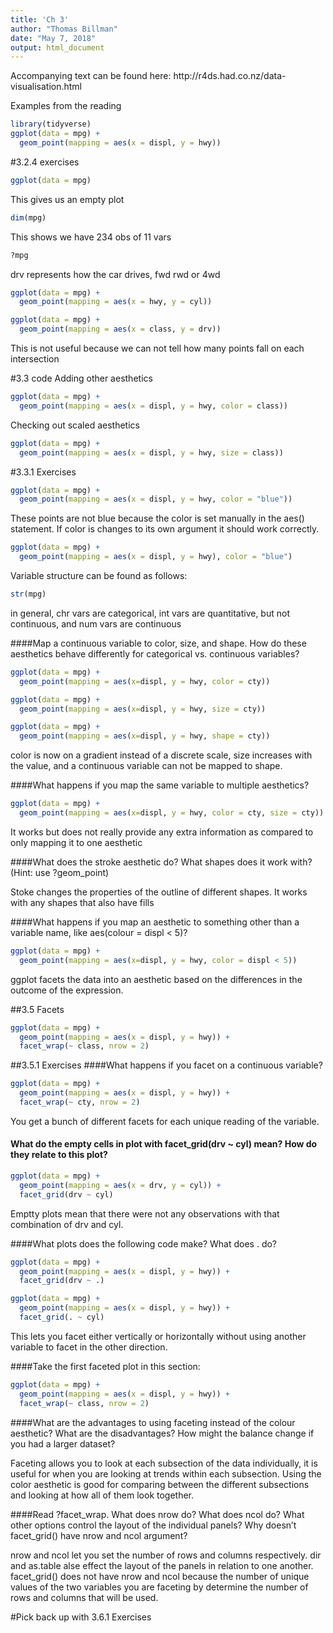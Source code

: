 ```yaml
---
title: 'Ch 3'
author: "Thomas Billman"
date: "May 7, 2018"
output: html_document
---
```

Accompanying text can be found here: http://r4ds.had.co.nz/data-visualisation.html

Examples from the reading
```r
library(tidyverse)
ggplot(data = mpg) + 
  geom_point(mapping = aes(x = displ, y = hwy))
```
#3.2.4 exercises
```r
ggplot(data = mpg)
```

This gives us an empty plot
```r
dim(mpg)
```

This shows we have 234 obs of 11 vars
```r
?mpg
```

drv represents how the car drives, fwd rwd or 4wd
```r
ggplot(data = mpg) + 
  geom_point(mapping = aes(x = hwy, y = cyl))
```

```r
ggplot(data = mpg) + 
  geom_point(mapping = aes(x = class, y = drv))
```
This is not useful because we can not tell how many points fall on each intersection

#3.3 code
Adding other aesthetics
```r
ggplot(data = mpg) + 
  geom_point(mapping = aes(x = displ, y = hwy, color = class))
```

Checking out scaled aesthetics
```r
ggplot(data = mpg) + 
  geom_point(mapping = aes(x = displ, y = hwy, size = class))
```

#3.3.1 Exercises
```r
ggplot(data = mpg) + 
  geom_point(mapping = aes(x = displ, y = hwy, color = "blue"))
```
These points are not blue because the color is set manually in the aes() statement. If color is changes to its own argument it should work correctly.
```r
ggplot(data = mpg) + 
  geom_point(mapping = aes(x = displ, y = hwy), color = "blue")
```

Variable structure can be found as follows:
```r
str(mpg)
```
in general, chr vars are categorical, int vars are quantitative, but not continuous, and num vars are continuous

####Map a continuous variable to color, size, and shape. How do these aesthetics behave differently for categorical vs. continuous variables?

```r
ggplot(data = mpg) +
  geom_point(mapping = aes(x=displ, y = hwy, color = cty))

ggplot(data = mpg) +
  geom_point(mapping = aes(x=displ, y = hwy, size = cty))
```
```r
ggplot(data = mpg) +
  geom_point(mapping = aes(x=displ, y = hwy, shape = cty))

```
color is now on a gradient instead of a discrete scale, size increases with the value, and a continuous variable can not be mapped to shape.

####What happens if you map the same variable to multiple aesthetics?
```r
ggplot(data = mpg) +
  geom_point(mapping = aes(x=displ, y = hwy, color = cty, size = cty))
```

It works but does not really provide any extra information as compared to only mapping it to one aesthetic

####What does the stroke aesthetic do? What shapes does it work with? (Hint: use ?geom_point)

Stoke changes the properties of the outline of different shapes. It works with any shapes that also have fills

####What happens if you map an aesthetic to something other than a variable name, like aes(colour = displ < 5)?

```r
ggplot(data = mpg) +
  geom_point(mapping = aes(x=displ, y = hwy, color = displ < 5))
```
ggplot facets the data into an aesthetic based on the differences in the outcome of the expression.

##3.5 Facets
```r
ggplot(data = mpg) + 
  geom_point(mapping = aes(x = displ, y = hwy)) + 
  facet_wrap(~ class, nrow = 2)
```
##3.5.1 Exercises
####What happens if you facet on a continuous variable?
```r
ggplot(data = mpg) + 
  geom_point(mapping = aes(x = displ, y = hwy)) + 
  facet_wrap(~ cty, nrow = 2)
```

You get a bunch of different facets for each unique reading of the variable.

#### What do the empty cells in plot with facet_grid(drv ~ cyl) mean? How do they relate to this plot?

```r
ggplot(data = mpg) + 
  geom_point(mapping = aes(x = drv, y = cyl)) + 
  facet_grid(drv ~ cyl)
```

Emptty plots mean that there were not any observations with that combination of drv and cyl.

####What plots does the following code make? What does . do?

```r
ggplot(data = mpg) + 
  geom_point(mapping = aes(x = displ, y = hwy)) +
  facet_grid(drv ~ .)

ggplot(data = mpg) + 
  geom_point(mapping = aes(x = displ, y = hwy)) +
  facet_grid(. ~ cyl)
```

This lets you facet either vertically or horizontally without using another variable to facet in the other direction.

####Take the first faceted plot in this section:

```r
ggplot(data = mpg) + 
  geom_point(mapping = aes(x = displ, y = hwy)) + 
  facet_wrap(~ class, nrow = 2)
```

####What are the advantages to using faceting instead of the colour aesthetic? What are the disadvantages? How might the balance change if you had a larger dataset?

Faceting allows you to look at each subsection of the data individually, it is useful for when you are looking at trends within each subsection. Using the color aesthetic is good for comparing between the different subsections and looking at how all of them look together. 

####Read ?facet_wrap. What does nrow do? What does ncol do? What other options control the layout of the individual panels? Why doesn't facet_grid() have nrow and ncol argument?

nrow and ncol let you set the number of rows and columns respectively. dir and as.table alse effect the layout of the panels in relation to one another. facet_grid() does not have nrow and ncol because the number of unique values of the two variables you are faceting by determine the number of rows and columns that will be used.

#Pick back up with 3.6.1 Exercises